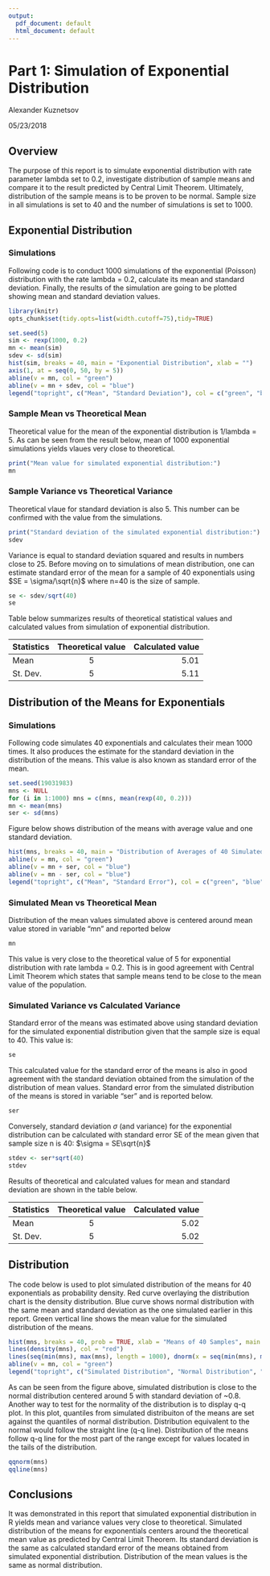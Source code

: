 ```yaml
---
output:
  pdf_document: default
  html_document: default
---
```

# Part 1: Simulation of Exponential Distribution
Alexander Kuznetsov

05/23/2018

## Overview
The purpose of this report is to simulate exponential distribution with rate parameter lambda set to 0.2, investigate distribution of sample means and compare it to the result predicted by Central Limit Theorem. Ultimately, distribution of the sample means is to be proven to be normal. Sample size in all simulations is set to 40 and the number of simulations is set to 1000.

## Exponential Distribution

### Simulations
Following code is to conduct 1000 simulations of the exponential (Poisson) distribution with the rate lambda = 0.2, calculate its mean and standard deviation. Finally, the results of the simulation are going to be plotted showing mean and standard deviation values. 
```r
library(knitr)
opts_chunk$set(tidy.opts=list(width.cutoff=75),tidy=TRUE)
```
```r
set.seed(5)
sim <- rexp(1000, 0.2)
mn <- mean(sim)
sdev <- sd(sim)
hist(sim, breaks = 40, main = "Exponential Distribution", xlab = "")
axis(1, at = seq(0, 50, by = 5))
abline(v = mn, col = "green")
abline(v = mn + sdev, col = "blue")
legend("topright", c("Mean", "Standard Deviation"), col = c("green", "blue"), lty = 1:1, box.lty = 0)
```

### Sample Mean vs Theoretical Mean
Theoretical value for the mean of the exponential distribution is 1/lambda = 5. As can be seen from the result below, mean of 1000 exponential simulations yields vlaues very close to theoretical.
```r
print("Mean value for simulated exponential distribution:")
mn
```

### Sample Variance vs Theoretical Variance
Theoretical vlaue for standard deviation is also 5. This number can be confirmed with the value from the simulations.
```r
print("Standard deviation of the simulated exponential distribution:")
sdev
```
Variance is equal to standard deviation squared and results in numbers close to 25.
Before moving on to simulations of mean distribution, one can estimate standard error of the mean for a sample of 40 exponentials using 
$SE = \sigma/\sqrt{n}$
where n=40 is the size of sample.
```r
se <- sdev/sqrt(40)
se
```
Table below summarizes results of theoretical statistical values and calculated values from simulation of exponential distribution.

|Statistics | Theoretical value | Calculated value|
|:----------|:-----------------:|----------------:|
|Mean       |5                  |5.01             |
|St. Dev.   |5                  |5.11             |

## Distribution of the Means for Exponentials

### Simulations
Following code simulates 40 exponentials and calculates their mean 1000 times. It also produces the estimate for the standard deviation in the distribution of the means. This value is also known as standard error of the mean. 
```r
set.seed(19031983)
mns <- NULL
for (i in 1:1000) mns = c(mns, mean(rexp(40, 0.2)))
mn <- mean(mns)
ser <- sd(mns)
```
Figure below shows distribution of the means with average value and one standard deviation.
```r
hist(mns, breaks = 40, main = "Distribution of Averages of 40 Simulated Exponentials", xlab = "Means of 40 Exponentials")
abline(v = mn, col = "green")
abline(v = mn + ser, col = "blue")
abline(v = mn - ser, col = "blue")
legend("topright", c("Mean", "Standard Error"), col = c("green", "blue"), lty = 1:1, box.lty = 0)
```

### Simulated Mean vs Theoretical Mean
Distribution of the mean values simulated above is centered around mean value stored in variable "mn" and reported below
```r
mn
```
This value is very close to the theoretical value of 5 for exponential distribution with rate lambda = 0.2. This is in good agreement with Central Limit Theorem which states that sample means tend to be close to the mean value of the population.

### Simulated Variance vs Calculated Variance
Standard error of the means was estimated above using standard deviation for the simulated exponential distribution given that the sample size is equal to 40. This value is:
```r
se
```
This calculated value for the standard error of the means is also in good agreement with the standard deviation obtained from the simulation of the distribution of mean values. Standard error from the simulated distribution of the means is stored in variable "ser" and is reported below.
```r
ser
```
Conversely, standard deviation $\sigma$ (and variance) for the exponential distribution can be calculated with standard error SE of the mean given that sample size n is 40: 
$\sigma = SE\sqrt{n}$
```r
stdev <- ser*sqrt(40)
stdev
```
Results of theoretical and calculated values for mean and standard deviation are shown in the table below.

|Statistics | Theoretical value | Calculated value|
|:----------|:-----------------:|----------------:|
|Mean       |5                  |5.02             |
|St. Dev.   |5                  |5.02             |


## Distribution
The code below is used to plot simulated distribution of the means for 40 exponentials as probability density. Red curve overlaying the distribution chart is the density distribution. Blue curve shows normal distribution with the same mean and standard deviation as the one simulated earlier in this report. Green vertical line shows the mean value for the simulated distribution of the means. 
```r
hist(mns, breaks = 40, prob = TRUE, xlab = "Means of 40 Samples", main = "Density Distribution")
lines(density(mns), col = "red")
lines(seq(min(mns), max(mns), length = 1000), dnorm(x = seq(min(mns), max(mns), length = 1000), mn, ser), col = "blue", type = "l")
abline(v = mn, col = "green")
legend("topright", c("Simulated Distribution", "Normal Distribution", "Mean"), col = c("red", "blue", "green"), lty = 1:1:1, box.lty = 0)
```

As can be seen from the figure above, simulated distribution is close to the normal distribution centered around 5 with standard deviation of ~0.8. Another way to test for the normality of the distribution is to display q-q plot. In this plot, quantiles from simulated distribuiton of the means are set against the quantiles of normal distribution. Distribution equivalent to the normal would follow the straight line (q-q line). Distribution of the means follow q-q line for the most part of the range except for values located in the tails of the distribution.
```r
qqnorm(mns)
qqline(mns)
```

## Conclusions
It was demonstrated in this report that simulated exponential distribution in R yields mean and variance values very close to theoretical. Simulated distribution of the means for exponentials centers around the theoretical mean value as predicted by Central Limit Theorem. Its standard deviation is the same as calculated standard error of the means obtained from simulated exponential distribution. Distribution of the mean values is the same as normal distribution.  
